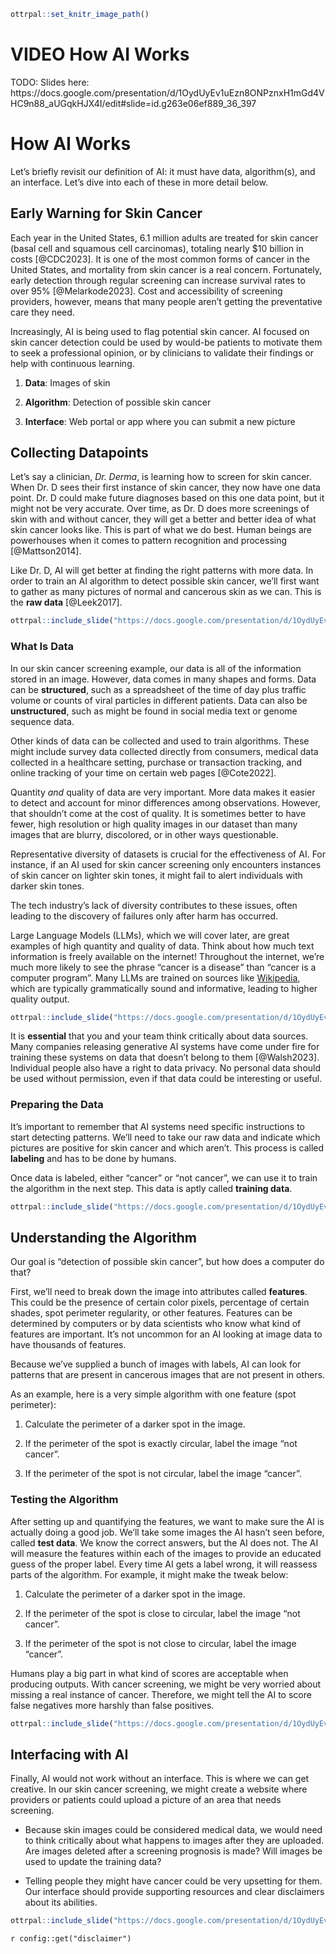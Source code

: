 
```r
ottrpal::set_knitr_image_path()
```

# VIDEO How AI Works

TODO: Slides here: https://docs.google.com/presentation/d/1OydUyEv1uEzn8ONPznxH1mGd4VHC9n88_aUGqkHJX4I/edit#slide=id.g263e06ef889_36_397

# How AI Works

Let's briefly revisit our definition of AI: it must have data, algorithm(s), and an interface. Let's dive into each of these in more detail below.

## Early Warning for Skin Cancer

Each year in the United States, 6.1 million adults are treated for skin cancer (basal cell and squamous cell carcinomas), totaling nearly $10 billion in costs [@CDC2023]. It is one of the most common forms of cancer in the United States, and mortality from skin cancer is a real concern. Fortunately, early detection through regular screening can increase survival rates to over 95% [@Melarkode2023]. Cost and accessibility of screening providers, however, means that many people aren't getting the preventative care they need.

Increasingly, AI is being used to flag potential skin cancer. AI focused on skin cancer detection could be used by would-be patients to motivate them to seek a professional opinion, or by clinicians to validate their findings or help with continuous learning.

1. **Data**: Images of skin

1. **Algorithm**: Detection of possible skin cancer

1. **Interface**: Web portal or app where you can submit a new picture

## Collecting Datapoints

Let's say a clinician, *Dr. Derma*, is learning how to screen for skin cancer. When Dr. D sees their first instance of skin cancer, they now have one data point. Dr. D could make future diagnoses based on this one data point, but it might not be very accurate. Over time, as Dr. D does more screenings of skin with and without cancer, they will get a better and better idea of what skin cancer looks like. This is part of what we do best. Human beings are powerhouses when it comes to pattern recognition and processing [@Mattson2014].

Like Dr. D, AI will get better at finding the right patterns with more data. In order to train an AI algorithm to detect possible skin cancer, we'll first want to gather as many pictures of normal and cancerous skin as we can. This is the **raw data** [@Leek2017].

```r
ottrpal::include_slide("https://docs.google.com/presentation/d/1OydUyEv1uEzn8ONPznxH1mGd4VHC9n88_aUGqkHJX4I/edit#slide=id.g263e06ef889_36_153")
```

### What Is Data

In our skin cancer screening example, our data is all of the information stored in an image. However, data comes in many shapes and forms. Data can be **structured**, such as a spreadsheet of the time of day plus traffic volume or counts of viral particles in different patients. Data can also be **unstructured**, such as might be found in social media text or genome sequence data. 

Other kinds of data can be collected and used to train algorithms. These might include survey data collected directly from consumers, medical data collected in a healthcare setting, purchase or transaction tracking, and online tracking of your time on certain web pages [@Cote2022].

Quantity *and* quality of data are very important. More data makes it easier to detect and account for minor differences among observations. However, that shouldn't come at the cost of quality. It is sometimes better to have fewer, high resolution or high quality images in our dataset than many images that are blurry, discolored, or in other ways questionable.

<div class = "ethics"> 
Representative diversity of datasets is crucial for the effectiveness of AI. For instance, if an AI used for skin cancer screening only encounters instances of skin cancer on lighter skin tones, it might fail to alert individuals with darker skin tones. 

The tech industry's lack of diversity contributes to these issues, often leading to the discovery of failures only after harm has occurred.
</div>

Large Language Models (LLMs), which we will cover later, are great examples of high quantity and quality of data. Think about how much text information is freely available on the internet! Throughout the internet, we're much more likely to see the phrase "cancer is a disease" than "cancer is a computer program". Many LLMs are trained on sources like [Wikipedia](https://www.wikipedia.org/), which are typically grammatically sound and informative, leading to higher quality output.


```r
ottrpal::include_slide("https://docs.google.com/presentation/d/1OydUyEv1uEzn8ONPznxH1mGd4VHC9n88_aUGqkHJX4I/edit#slide=id.g2a3877ab699_0_79")
```

<div class = "ethics"> 
It is **essential** that you and your team think critically about data sources. Many companies releasing generative AI systems have come under fire for training these systems on data that doesn't belong to them [@Walsh2023]. Individual people also have a right to data privacy. No personal data should be used without permission, even if that data could be interesting or useful.  

</div>

### Preparing the Data

It's important to remember that AI systems need specific instructions to start detecting patterns. We'll need to take our raw data and indicate which pictures are positive for skin cancer and which aren't. This process is called **labeling** and has to be done by humans.

Once data is labeled, either "cancer" or "not cancer", we can use it to train the algorithm in the next step. This data is aptly called **training data**.


```r
ottrpal::include_slide("https://docs.google.com/presentation/d/1OydUyEv1uEzn8ONPznxH1mGd4VHC9n88_aUGqkHJX4I/edit#slide=id.g263e06ef889_36_318")
```

## Understanding the Algorithm

Our goal is "detection of possible skin cancer", but how does a computer do that?

First, we'll need to break down the image into attributes called **features**. This could be the presence of certain color pixels, percentage of certain shades, spot perimeter regularity, or other features. Features can be determined by computers or by data scientists who know what kind of features are important. It's not uncommon for an AI looking at image data to have thousands of features.

Because we've supplied a bunch of images with labels, AI can look for patterns that are present in cancerous images that are not present in others.

As an example, here is a very simple algorithm with one feature (spot perimeter):

1. Calculate the perimeter of a darker spot in the image.

1. If the perimeter of the spot is exactly circular, label the image "not cancer".

1. If the perimeter of the spot is not circular, label the image "cancer".

### Testing the Algorithm

After setting up and quantifying the features, we want to make sure the AI is actually doing a good job. We'll take some images the AI hasn't seen before, called **test data**. We know the correct answers, but the AI does not. The AI will measure the features within each of the images to provide an educated guess of the proper label. Every time AI gets a label wrong, it will reassess parts of the algorithm. For example, it might make the tweak below:

1. Calculate the perimeter of a darker spot in the image.

1. If the perimeter of the spot is close to circular, label the image "not cancer".

1. If the perimeter of the spot is not close to circular, label the image "cancer".

Humans play a big part in what kind of scores are acceptable when producing outputs. With cancer screening, we might be very worried about missing a real instance of cancer. Therefore, we might tell the AI to score false negatives more harshly than false positives.

```r
ottrpal::include_slide("https://docs.google.com/presentation/d/1OydUyEv1uEzn8ONPznxH1mGd4VHC9n88_aUGqkHJX4I/edit#slide=id.g263e06ef889_36_360")
```

## Interfacing with AI

Finally, AI would not work without an interface. This is where we can get creative. In our skin cancer screening, we might create a website where providers or patients could upload a picture of an area that needs screening. 

- Because skin images could be considered medical data, we would need to think critically about what happens to images after they are uploaded. Are images deleted after a screening prognosis is made? Will images be used to update the training data?

- Telling people they might have cancer could be very upsetting for them. Our interface should provide supporting resources and clear disclaimers about its abilities.

```r
ottrpal::include_slide("https://docs.google.com/presentation/d/1OydUyEv1uEzn8ONPznxH1mGd4VHC9n88_aUGqkHJX4I/edit#slide=id.g263e06ef889_36_397")
```

<div class = disclaimer>
`r config::get("disclaimer")`
</div>
